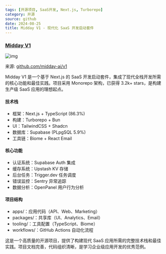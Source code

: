 ```yaml
---
tags: [开源项目, SaaS开发, Next.js, Turborepo]
category: 开源
source: github
date: 2024-08-25
title: Midday V1 - 现代化 SaaS 开发启动套件
---
```


### [Midday V1](https://github.com/midday-ai/v1)

![img](https://img.mengpeng.tech/i/2024/12/10/6757cd0917e4f.webp)

来源: [github.com/midday-ai/v1](https://github.com/midday-ai/v1)

Midday V1 是一个基于 Next.js 的 SaaS 开发启动套件，集成了现代全栈开发所需的核心功能和最佳实践。项目采用 Monorepo 架构，已获得 3.2k+ stars，是构建生产级 SaaS 应用的理想起点。

#### 技术栈
- 框架：Next.js + TypeScript (86.3%)
- 构建：Turborepo + Bun
- UI：TailwindCSS + Shadcn
- 数据库：Supabase (PLpgSQL 5.9%)
- 工具链：Biome + React Email

#### 核心功能
- 认证系统：Supabase Auth 集成
- 缓存系统：Upstash KV 存储
- 后台任务：Trigger.dev 任务调度
- 错误监控：Sentry 异常追踪
- 数据分析：OpenPanel 用户行为分析

#### 项目结构
- apps/：应用代码（API、Web、Marketing）
- packages/：共享库（UI、Analytics、Email）
- tooling/：工具配置（TypeScript、Biome）
- workflows/：GitHub Actions 自动化流程

这是一个高质量的开源项目，提供了构建现代 SaaS 应用所需的完整技术栈和最佳实践。项目文档完善，代码组织清晰，是学习企业级应用开发的优秀范例。 